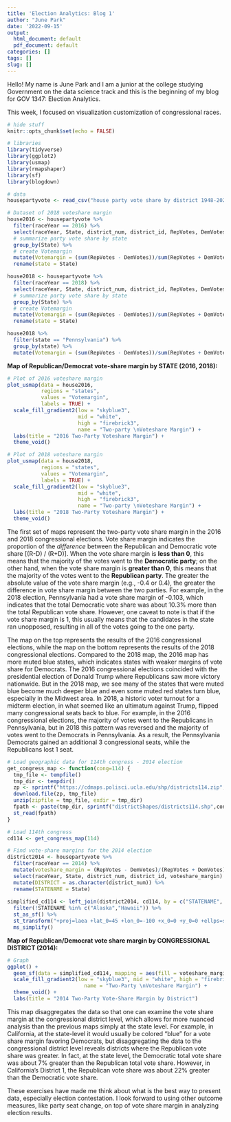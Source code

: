 ```yaml
---
title: 'Election Analytics: Blog 1'
author: "June Park"
date: '2022-09-15'
output:
  html_document: default
  pdf_document: default
categories: []
tags: []
slug: []
---
```


Hello! My name is June Park and I am a junior at the college studying Government on the data science track and this is the beginning of my blog for GOV 1347: Election Analytics.

This week, I focused on visualization customization of congressional races. 

```r
# hide stuff
knitr::opts_chunk$set(echo = FALSE)

# libraries
library(tidyverse)
library(ggplot2)
library(usmap)
library(rmapshaper)
library(sf)
library(blogdown)

# data
housepartyvote <- read_csv("house party vote share by district 1948-2020.csv")
```

```r
# Dataset of 2018 voteshare margin
house2016 <- housepartyvote %>%
  filter(raceYear == 2016) %>%
  select(raceYear, State, district_num, district_id, RepVotes, DemVotes) %>%
  # summarize party vote share by state
  group_by(State) %>%
  # create Votemargin
  mutate(Votemargin = (sum(RepVotes - DemVotes))/sum(RepVotes + DemVotes)) %>%
  rename(state = State)

house2018 <- housepartyvote %>%
  filter(raceYear == 2018) %>%
  select(raceYear, State, district_num, district_id, RepVotes, DemVotes) %>%
  # summarize party vote share by state
  group_by(State) %>%
  # create Votemargin
  mutate(Votemargin = (sum(RepVotes - DemVotes))/sum(RepVotes + DemVotes)) %>%
  rename(state = State)

house2018 %>% 
  filter(state == "Pennsylvania") %>% 
  group_by(state) %>% 
  mutate(Votemargin = (sum(RepVotes - DemVotes))/sum(RepVotes + DemVotes))
```

**Map of Republican/Democrat vote-share margin by STATE (2016, 2018):**

```r
# Plot of 2016 voteshare margin
plot_usmap(data = house2016, 
           regions = "states", 
           values = "Votemargin",
           labels = TRUE) +
  scale_fill_gradient2(low = "skyblue3", 
                       mid = "white",
                       high = "firebrick3", 
                       name = "Two-party \nVoteshare Margin") +
  labs(title = "2016 Two-Party Voteshare Margin") +
  theme_void()

# Plot of 2018 voteshare margin
plot_usmap(data = house2018, 
           regions = "states", 
           values = "Votemargin",
           labels = TRUE) +
  scale_fill_gradient2(low = "skyblue3", 
                       mid = "white",
                       high = "firebrick3", 
                       name = "Two-party \nVoteshare Margin") +
  labs(title = "2018 Two-Party Voteshare Margin") +
  theme_void()

```

The first set of maps represent the two-party vote share margin in the 2016 and 2018 congressional elections. Vote share margin indicates the proportion of the *difference* between the Republican and Democratic vote share [(R-D) / (R+D)]. When the vote share margin is **less than 0**, this means that the majority of the votes went to the **Democratic party**; on the other hand, when the vote share margin is **greater than 0**, this means that the majority of the votes went to the **Republican party**. The greater the absolute value of the vote share margin (e.g., -0.4 or 0.4), the greater the difference in vote share margin between the two parties. For example, in the 2018 election, Pennsylvania had a vote share margin of -0.103, which indicates that the total Democratic vote share was about 10.3% more than the total Republican vote share. However, one caveat to note is that if the vote share margin is 1, this usually means that the candidates in the state ran unopposed, resulting in all of the votes going to the one party. 

The map on the top represents the results of the 2016 congressional elections, while the map on the bottom represents the results of the 2018 congressional elections. Compared to the 2018 map, the 2016 map has more muted blue states, which indicates states with weaker margins of vote share for Democrats. The 2016 congressional elections coincided with the presidential election of Donald Trump where Republicans saw more victory nationwide. But in the 2018 map, we see many of the states that were muted blue become much deeper blue and even some muted red states turn blue, especially in the Midwest area. In 2018, a historic voter turnout for a midterm election, in what seemed like an ultimatum against Trump, flipped many congressional seats back to blue. For example, in the 2016 congressional elections, the majority of votes went to the Republicans in Pennsylvania, but in 2018 this pattern was reversed and the majority of votes went to the Democrats in Pennsylvania. As a result, the Pennsylvania Democrats gained an additional 3 congressional seats, while the Republicans lost 1 seat. 

```r
# Load geographic data for 114th congress - 2014 election
get_congress_map <- function(cong=114) {
  tmp_file <- tempfile()
  tmp_dir <- tempdir()
  zp <- sprintf("https://cdmaps.polisci.ucla.edu/shp/districts114.zip",cong)
  download.file(zp, tmp_file)
  unzip(zipfile = tmp_file, exdir = tmp_dir)
  fpath <- paste(tmp_dir, sprintf("districtShapes/districts114.shp",cong), sep = "/")
  st_read(fpath)
}

# Load 114th congress
cd114 <- get_congress_map(114)

# Find vote-share margins for the 2014 election
district2014 <- housepartyvote %>%
  filter(raceYear == 2014) %>%
  mutate(voteshare_margin = (RepVotes - DemVotes)/(RepVotes + DemVotes)) %>%
  select(raceYear, State, district_num, district_id, voteshare_margin) %>%
  mutate(DISTRICT = as.character(district_num)) %>%
  rename(STATENAME = State)
  
simplified_cd114 <- left_join(district2014, cd114, by = c("STATENAME", "DISTRICT")) %>%
  filter(!STATENAME %in% c("Alaska","Hawaii")) %>%
  st_as_sf() %>%
  st_transform("+proj=laea +lat_0=45 +lon_0=-100 +x_0=0 +y_0=0 +ellps=sphere +units=m +no_defs") %>%
  ms_simplify()
```

**Map of Republican/Democrat vote share margin by CONGRESSIONAL DISTRICT (2014):**
```r
# Graph
ggplot() +
  geom_sf(data = simplified_cd114, mapping = aes(fill = voteshare_margin)) +
  scale_fill_gradient2(low = "skyblue3", mid = "white", high = "firebrick3", 
                         name = "Two-Party \nVoteshare Margin") +
  theme_void() +
  labs(title = "2014 Two-Party Vote-Share Margin by District")
```
This map disaggregates the data so that one can examine the vote share margin at the congressional district level, which allows for more nuanced analysis than the previous maps simply at the state level. For example, in California, at the state-level it would usually be colored “blue” for a vote share margin favoring Democrats, but disaggregating the data to the congressional district level reveals districts where the Republican vote share was greater. In fact, at the state level, the Democratic total vote share was about 7% greater than the Republican total vote share. However, in California’s District 1, the Republican vote share was about 22% greater than the Democratic vote share. 

These exercises have made me think about what is the best way to present data, especially election contestation. I look forward to using other outcome measures, like party seat change, on top of vote share margin in analyzing election results. 
